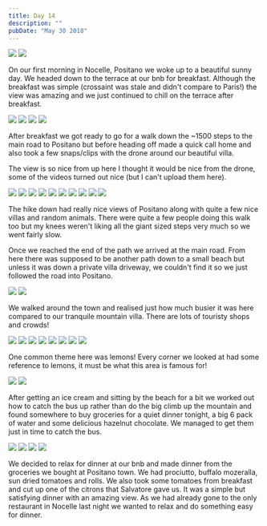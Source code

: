 ```yaml
---
title: Day 14
description: ""
pubDate: "May 30 2018"
---
```



<Grid columns={2}>
  <Img src="/src/content/travel/2018-europe/assets/7f2810f9-e629-4c0b-92ec-46bf31f50019-890726f56df26bdc2d73b99cbf4e397dbde09f4c.jpg" />
  <Img src="/src/content/travel/2018-europe/assets/1915f0b7-0de2-4d30-9f23-7995312048ca-0843e7aaba5917930685c9afcec5565068bbd9f7.jpg" />
</Grid>

On our first morning in Nocelle, Positano we woke up to a beautiful sunny day. We headed down to the terrace at our bnb for breakfast. Although the breakfast was simple (crossaint was stale and didn't compare to Paris!) the view was amazing and we just continued to chill on the terrace after breakfast.

<Grid columns={2}>
  <Img src="/src/content/travel/2018-europe/assets/b17ec659-8b5d-46cb-aa4f-4edc6e4a009a-c568056b518c0118b0948d4ec913d4238fec9852.jpg" />
  <Img src="/src/content/travel/2018-europe/assets/e7b9b5a2-23cc-49b3-a4ca-049b044215a6-b29c9f54063ccd57039801dd5776f2a5d5bf227a.jpg" />
  <Img src="/src/content/travel/2018-europe/assets/14371876-9a2a-4c5b-a7a3-25a55eadc4b4-054a428b44803198b14bcc45c7750bbe8697bb25.jpg" />
  <Img src="/src/content/travel/2018-europe/assets/298bc168-3289-45c8-9b81-b53630770daa-e9aa16dc739c1c1dcb4f5e31943b6e7be3c655ca.jpg" />
</Grid>

After breakfast we got ready to go for a walk down the ~1500 steps to the main road to Positano but before heading off made a quick call home and also took a few snaps/clips with the drone around our beautiful villa.

The view is so nice from up here I thought it would be nice from the drone, some of the videos turned out nice (but I can't upload them here).

<Grid columns={4}>
  <Img
    src="/src/content/travel/2018-europe/assets/15057326-cd66-445a-9b94-a6f1adf2f79a-1f9e81b0ffe2298bdc1af5d2731ed2031d2c8ca7.jpg"
    colSpan={2}
    rowSpan={2}
  />
  <Img src="/src/content/travel/2018-europe/assets/78c0c2df-b3db-4a54-acae-4cb0dc87e65e-98ef898f051bdceb8bf04588ad8901c478798d87.jpg" />
  <Img src="/src/content/travel/2018-europe/assets/c12ca4fe-7215-4ca1-956b-b585d6f84063-1d90d867040414f6dc2a1d7bb6d6370d4a658ec6.jpg" />
  <Img src="/src/content/travel/2018-europe/assets/4f21855f-0af3-4413-8cbd-a91e07717421-e7e7b06136c4b49dd054e6406c3fc037ad4fc6ff.jpg" />
  <Img src="/src/content/travel/2018-europe/assets/f5ab8efc-5c4d-46c9-87a9-6e8a286c975b-10bfe994ab8b505aad17c06dc250b37f7fd497d3.jpg" />
  <Img src="/src/content/travel/2018-europe/assets/e06627a0-76e3-4b7b-a4a6-066eb75a1a6c-dc710591ce65dce94348e6777799861e44253cf4.jpg" />
  <Img
    src="/src/content/travel/2018-europe/assets/ddec6193-25ab-4728-a624-762d48f2140b-27702ea2ae464a4d7a4700f09d288f0f78514b95.jpg"
    colSpan={2}
    rowSpan={2}
  />
  <Img src="/src/content/travel/2018-europe/assets/6aa16992-e37e-43f1-a71d-15e8efcf4d75-cace12a91af4fd257698188bb5d601907adf114f.jpg" />
  <Img src="/src/content/travel/2018-europe/assets/930560f2-a980-4314-866f-347700360502-a4074df49d2b0d23c04238b8251c74d4aa28a064.jpg" />
  <Img src="/src/content/travel/2018-europe/assets/7f84cc2e-b094-4bd6-8e1e-775f56ead953-263b7c914ba3f64c2d3c1c5da31427a84a088c57.jpg" />
</Grid>

The hike down had really nice views of Positano along with quite a few nice villas and random animals. There were quite a few people doing this walk too but my knees weren't liking all the giant sized steps very much so we went fairly slow.

Once we reached the end of the path we arrived at the main road. From here there was supposed to be another path down to a small beach but unless it was down a private villa driveway, we couldn't find it so we just followed the road into Positano.

<Grid columns={2}>
  <Img src="/src/content/travel/2018-europe/assets/73775d15-2939-4e6d-bc02-52d979d7d0b6-dc7b86c1d59ec0dd6efbe92569ffcb4d179322e6.jpg" />
  <Img src="/src/content/travel/2018-europe/assets/771cc29f-32b9-4e58-89e3-74abb1340481-bb46089d0bd61850c4dacd1864cda07158346479.jpg" />
</Grid>

We walked around the town and realised just how much busier it was here compared to our tranquile mountain villa. There are lots of touristy shops and crowds!

<Grid columns={12}>
  <Img
    src="/src/content/travel/2018-europe/assets/0036586e-84b5-45c4-93a5-28e3b7271c64-8355e99c223247aeb7faf47e4f3ea38313808dae.jpg"
    colSpan={3}
  />
  <Img
    src="/src/content/travel/2018-europe/assets/7bcfccdb-8db8-482a-8e60-b06822c54759-da635569989c00edd2c7499baaa3936f0885f5cd.jpg"
    colSpan={3}
  />
  <Img
    src="/src/content/travel/2018-europe/assets/b9ea29b1-c2a0-4411-a3fe-c54a02fe902c-34d5e361d0890e015819e66597978927e5fea5cf.jpg"
    colSpan={6}
    rowSpan={2}
  />
  <Img
    src="/src/content/travel/2018-europe/assets/7bc1977c-f7dc-4a44-8b8e-77f6bb512e66-5138152357a7676046b32e8dc0bd59715a267fb7.jpg"
    colSpan={3}
  />
  <Img
    src="/src/content/travel/2018-europe/assets/00543c1a-ce03-4dc7-a6e2-c105cae47b6e-31d080f18c9926675daa7b71587c3c80708e2c94.jpg"
    colSpan={3}
  />
  <Img
    src="/src/content/travel/2018-europe/assets/d79696ee-eb40-4c42-81cb-15a17ab81422-4514252a2c6e3fc9032b142a5d9d1e228db9dd11.jpg"
    colSpan={4}
  />
  <Img
    src="/src/content/travel/2018-europe/assets/191d40ac-6133-4c6e-99dd-e6d901b559f1-649e1311f6c2bd0507992d141d8cbee197c3cfb8.jpg"
    colSpan={4}
  />
  <Img
    src="/src/content/travel/2018-europe/assets/4889424b-7e51-4bf4-a4d6-f4afd8161728-a9ee917ee72738acac3d66c09cf2f725a1e21f02.jpg"
    colSpan={4}
  />
</Grid>

One common theme here was lemons! Every corner we looked at had some reference to lemons, it must be what this area is famous for!

<Grid columns={2}>
  <Img src="/src/content/travel/2018-europe/assets/78f6c05c-e190-4ce4-9506-d772db992e26-e453efe8d6135f244ead906fa2cc9ac55596e76c.jpg" />
  <Img src="/src/content/travel/2018-europe/assets/d0921ffa-348d-48b5-88bb-c94905f5ac89-4c762fbe0f33294ea6531639dc2720fd8c1b158f.jpg" />
</Grid>

After getting an ice cream and sitting by the beach for a bit we worked out how to catch the bus up rather than do the big climb up the mountain and found somewhere to buy groceries for a quiet dinner tonight, a big 6 pack of water and some delicious hazelnut chocolate. We managed to get them just in time to catch the bus.

<Grid columns={2}>
  <Img src="/src/content/travel/2018-europe/assets/fa19dd42-231a-42c4-8f23-f281846f8b46-2802c9aed94d43b0764ee076eec6dc0781597760.jpg" />
  <Img src="/src/content/travel/2018-europe/assets/ea09005e-cb9a-4abd-967a-3d1141484c71-5099d7b8dfefb3f8911ff5496a1ce2196319560a.jpg" />
  <Img src="/src/content/travel/2018-europe/assets/f2e01515-65cf-4328-a7fb-d0da6ad0911f-8b9da18dec1bcefe95bb0769535db4b669cd2906.jpg" />
  <Img src="/src/content/travel/2018-europe/assets/5e35abb4-3643-4ccb-b7ed-cb143db800ac-d64c5a4e27feb28745ab98332bf56627256ad52f.jpg" />
</Grid>

We decided to relax for dinner at our bnb and made dinner from the groceries we bought at Positano town. We had prociutto, buffalo mozeralla, sun dried tomatoes and rolls. We also took some tomatoes from breakfast and cut up one of the citrons that Salvatore gave us. It was a simple but satisfying dinner with an amazing view. As we had already gone to the only restaurant in Nocelle last night we wanted to relax and do something easy for dinner.
